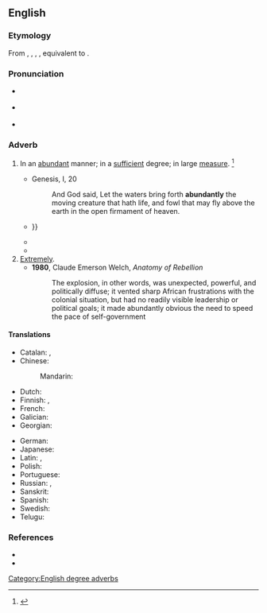 ==English==

===Etymology===
From {{inh|en|enm|abundantly}}, {{m|enm|abundauntli}}, {{m|enm|habundantly}}, {{m|enm|habundauntliche}}, equivalent to {{af|en|abundant|-ly|id2=adverbial}}.

===Pronunciation===
* {{a|RP}} {{IPA|en|/əˈbʌn.dn̩t.li/}}
* {{a|US}} {{IPA|en|/əˈbʌn.dn̩t.li/|/əˈbn̩.dn̩t.li/}}
* {{audio|en|en-us-abundantly.ogg|Audio (US)}}

===Adverb===
{{en-adv}}

# In an [[abundant]] manner; in a [[sufficient]] degree; in large [[measure]]. {{defdate|First attested around 1350 to 1470.}}<ref name=SOED>{{R:SOED5|page=10}}</ref>
#: {{syn|en|fully|amply|plentifully}}
#* {{RQ:AV}} Genesis, I, 20
#*: And God said, Let the waters bring forth '''abundantly''' the moving creature that hath life, and fowl that may fly above the earth in the open firmament of heaven.
#* {{quote-book|en|year=1905|author=James Geikie|title=Structural and Field Geology: For Students of Pure and Applied Science|passage=When strata are so unsymmetrically and '''abundantly''' folded that it becomes difficult or impossible to trace out the individual flexures and crumplings — the whole forming an irregular complex of folds — they are said to be contorted {{...}}}}
#* {{quote-journal|en|date=May 26, 2012|author=Phil McNulty|title=Norway 0-1 England|work=BBC Sport|url=http://www.bbc.co.uk/sport/0/football/18184726|page=|passage=Hodgson also has Wayne Rooney to call on once he has served a two-match suspension at the start of the tournament - and it is '''abundantly''' clear England will rely as heavily as ever on his ability to shape the outcome of important games.}}
#* {{quote-journal|1=en|year=2018|author=James Lambert|title=Anglo-Indian slang in dictionaries on historical principles|journal=World Englishes|volume=37|page=248|text=Indian English is today one of the most widespread and '''abundantly''' used varieties of English, in extensive use not only throughout South Asia but in virtually every corner of the globe.}}
# [[extremely|Extremely]].
#* '''1980''', Claude Emerson Welch, ''Anatomy of Rebellion''
#*:The explosion, in other words, was unexpected, powerful, and politically diffuse; it vented sharp African frustrations with the colonial situation, but had no readily visible leadership or political goals; it made abundantly obvious the need to speed the pace of self-government

====Translations====
{{trans-top|in an abundant manner}}
* Catalan: {{t+|ca|abundantment}}, {{t+|ca|abundosament}}
* Chinese:
*: Mandarin: {{t|cmn|丰富地}}
* Dutch: {{t+|nl|overvloedig}}
* Finnish: {{t+|fi|runsaasti}}, {{t+|fi|yllin kyllin}}
* French: {{t+|fr|abondamment}}
* Galician: {{t|gl|abundantemente}}
* Georgian: {{t|ka|უხვად}}
{{trans-mid}}
* German: {{t+|de|reichlich}}
* Japanese: {{t+|ja|多量|alt=多量に|tr=taryō ni}}
* Latin: {{t|la|abundanter}}, {{t|la|ūbertim}}
* Polish: {{t+|pl|obficie}}
* Portuguese: {{t+|pt|abundantemente}}
* Russian: {{t+|ru|оби́льно}}, {{t+|ru|изоби́льно}}
* Sanskrit: {{t+|sa|बहु}}
* Spanish: {{t+|es|abundantemente}}
* Swedish: {{t+|sv|rikligt}}
* Telugu: {{t+|te|విరివిగా}}
{{trans-bottom}}

===References===
<references/>
* {{R:Century 1911}}
* {{R:Webster 1913}}

[[Category:English degree adverbs]]